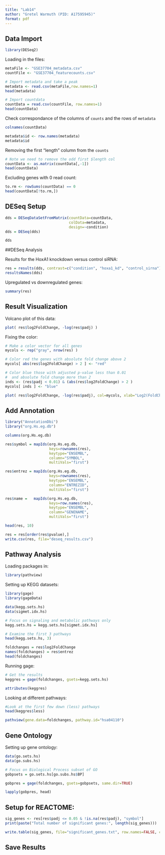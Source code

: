 ```yaml
---
title: "Lab14"
author: "Gretel Warmuth (PID: A17595945)"
format: pdf
---
```


## Data Import

```r
library(DESeq2)
```

Loading in the files:

```r
metaFile <- "GSE37704_metadata.csv"
countFile <- "GSE37704_featurecounts.csv"

# Import metadata and take a peak
metadata <- read.csv(metaFile,row.names=1)
head(metadata)
```

```r
# Import countdata
countData = read.csv(countFile, row.names=1)
head(countData)
```

Check correspondance of the columns of `counts` and the rows of `metadata`

```r
colnames(countData)
```

```r
metadata$id <- row.names(metadata)
metadata$id
```

Removing the first "length" column from the `counts`

```r
# Note we need to remove the odd first $length col
countData <- as.matrix(countData[,-1])
head(countData)
```

Excluding genes with 0 read count:

```r
to.rm <- rowSums(countData) == 0
head(countData[!to.rm,])
```

## DESeq Setup

```r
dds = DESeqDataSetFromMatrix(countData=countData,
                             colData=metadata,
                             design=~condition)
dds = DESeq(dds)
```

```r
dds
```

##DESeq Analysis

Results for the HoxA1 knockdown versus control siRNA:

```r
res = results(dds, contrast=c("condition", "hoxa1_kd", "control_sirna"))
resultsNames(dds)
```

Upregulated vs downregulated genes:

```r
summary(res)
```

## Result Visualization

Volcano plot of this data:

```r
plot( res$log2FoldChange, -log(res$padj) )
```

Fixing the color:

```r
# Make a color vector for all genes
mycols <- rep("gray", nrow(res) )

# Color red the genes with absolute fold change above 2
mycols[ abs(res$log2FoldChange) > 2 ] <- "red"

# Color blue those with adjusted p-value less than 0.01
#  and absolute fold change more than 2
inds <- (res$padj < 0.01) & (abs(res$log2FoldChange) > 2 )
mycols[ inds ] <- "blue"

plot( res$log2FoldChange, -log(res$padj), col=mycols, xlab="Log2(FoldChange)", ylab="-Log(P-value)" )
```

## Add Annotation

```r
library("AnnotationDbi")
library("org.Hs.eg.db")

columns(org.Hs.eg.db)

res$symbol = mapIds(org.Hs.eg.db,
                    keys=rownames(res), 
                    keytype="ENSEMBL",
                    column="SYMBOL",
                    multiVals="first")

res$entrez = mapIds(org.Hs.eg.db,
                    keys=rownames(res),
                    keytype="ENSEMBL",
                    column="ENTREZID",
                    multiVals="first")

res$name =   mapIds(org.Hs.eg.db,
                    keys=row.names(res),
                    keytype="ENSEMBL",
                    column="GENENAME",
                    multiVals="first")

head(res, 10)
```

```r
res = res[order(res$pvalue),]
write.csv(res, file="deseq_results.csv")
```

## Pathway Analysis

Loading packages in:

```r
library(pathview)
```

Setting up KEGG datasets:

```r
library(gage)
library(gageData)

data(kegg.sets.hs)
data(sigmet.idx.hs)

# Focus on signaling and metabolic pathways only
kegg.sets.hs = kegg.sets.hs[sigmet.idx.hs]

# Examine the first 3 pathways
head(kegg.sets.hs, 3)
```

```r
foldchanges = res$log2FoldChange
names(foldchanges) = res$entrez
head(foldchanges)
```

Running gage:

```r
# Get the results
keggres = gage(foldchanges, gsets=kegg.sets.hs)
```

```r
attributes(keggres)
```

Looking at different pathways:

```r
#Look at the first few down (less) pathways
head(keggres$less)
```

```r
pathview(gene.data=foldchanges, pathway.id="hsa04110")
```

## Gene Ontology

Setting up gene ontology:

```r
data(go.sets.hs)
data(go.subs.hs)

# Focus on Biological Process subset of GO
gobpsets = go.sets.hs[go.subs.hs$BP]

gobpres = gage(foldchanges, gsets=gobpsets, same.dir=TRUE)

lapply(gobpres, head)
```


## Setup for REACTOME:

```r
sig_genes <- res[res$padj <= 0.05 & !is.na(res$padj), "symbol"]
print(paste("Total number of significant genes:", length(sig_genes)))
```

```r
write.table(sig_genes, file="significant_genes.txt", row.names=FALSE, col.names=FALSE, quote=FALSE)
```


## Save Results



